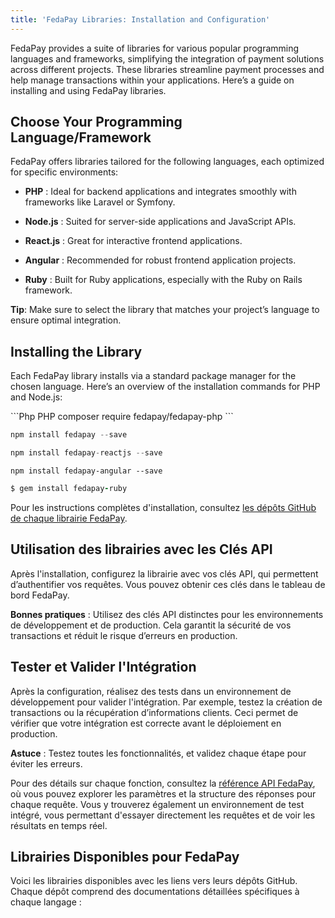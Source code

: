 ```yaml
---
title: 'FedaPay Libraries: Installation and Configuration'
---
```


FedaPay provides a suite of libraries for various popular programming languages and frameworks, simplifying the integration of payment solutions across different projects. These libraries streamline payment processes and help manage transactions within your applications. Here’s a guide on installing and using FedaPay libraries.

## Choose Your Programming Language/Framework

FedaPay offers libraries tailored for the following languages, each optimized for specific environments:

* **PHP** : Ideal for backend applications and integrates smoothly with frameworks like Laravel or Symfony.

* **Node.js** : Suited for server-side applications and JavaScript APIs.

* **React.js** : Great for interactive frontend applications.

* **Angular** : Recommended for robust frontend application projects.

* **Ruby** : Built for Ruby applications, especially with the Ruby on Rails framework.

<Note>**Tip**: Make sure to select the library that matches your project’s language to ensure optimal integration.</Note>

## Installing the Library

Each FedaPay library installs via a standard package manager for the chosen language. Here’s an overview of the installation commands for PHP and Node.js:

<CodeGroup>
  ```Php PHP
  composer require fedapay/fedapay-php
  ```

  ```Typescript Node
  npm install fedapay --save
  ```

  ```Javascript ReactJs
  npm install fedapay-reactjs --save
  ```

  ```Angular Angular
  npm install fedapay-angular --save
  ```

  ```Ruby Ruby
  $ gem install fedapay-ruby
  ```
</CodeGroup>

<Note>Pour les instructions complètes d'installation, consultez [les dépôts GitHub de chaque librairie FedaPay](https://github.com/fedapay).</Note>

## Utilisation des librairies avec les Clés API

Après l'installation, configurez la librairie avec vos clés API, qui permettent d’authentifier vos requêtes. Vous pouvez obtenir ces clés dans le tableau de bord FedaPay.

<Note>**Bonnes pratiques** : Utilisez des clés API distinctes pour les environnements de développement et de production. Cela garantit la sécurité de vos transactions et réduit le risque d’erreurs en production.</Note>

## Tester et Valider l'Intégration

Après la configuration, réalisez des tests dans un environnement de développement pour valider l'intégration. Par exemple, testez la création de transactions ou la récupération d’informations clients. Ceci permet de vérifier que votre intégration est correcte avant le déploiement en production.

<Note>**Astuce** : Testez toutes les fonctionnalités, et validez chaque étape pour éviter les erreurs.</Note>

Pour des détails sur chaque fonction, consultez la [référence API FedaPay](/api-reference/introduction), où vous pouvez explorer les paramètres et la structure des réponses pour chaque requête. Vous y trouverez également un environnement de test intégré, vous permettant d'essayer directement les requêtes et de voir les résultats en temps réel.

## Librairies Disponibles pour FedaPay

Voici les librairies disponibles avec les liens vers leurs dépôts GitHub. Chaque dépôt comprend des documentations détaillées spécifiques à chaque langage :

<CardGroup>
  <Card title="PHP" href="https://github.com/FedaPay/fedapay-php" />

  <Card title="Node.js " href="https://github.com/FedaPay/fedapay-node" />

  <Card title="React.js " href="https://github.com/FedaPay/fedapay-react" />

  <Card title="Angular " href="https://github.com/FedaPay/fedapay-angular" />

  <Card title="Ruby " href="https://github.com/FedaPay/fedapay-ruby" />
</CardGroup>